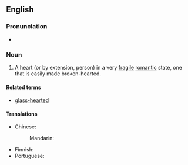 ==English==

===Pronunciation===
* {{audio|en-au-heart of glass.ogg|Audio (AU)|lang=en}}

===Noun===
{{en-noun|hearts of glass}}

# {{lb|en|idiomatic}} A heart (or by extension, person) in a very [[fragile]] [[romantic]] state, one that is easily made broken-hearted.

====Related terms====
* [[glass-hearted]]

====Translations====
{{trans-top|heart in a very fragile state}}
* Chinese:
*: Mandarin: {{t-needed|cmn}}
{{trans-mid}}
* Finnish: {{t|fi|[[haavoittuva]] [[mielentila]]}}
* Portuguese: {{t-needed|pt}}
{{trans-bottom}}